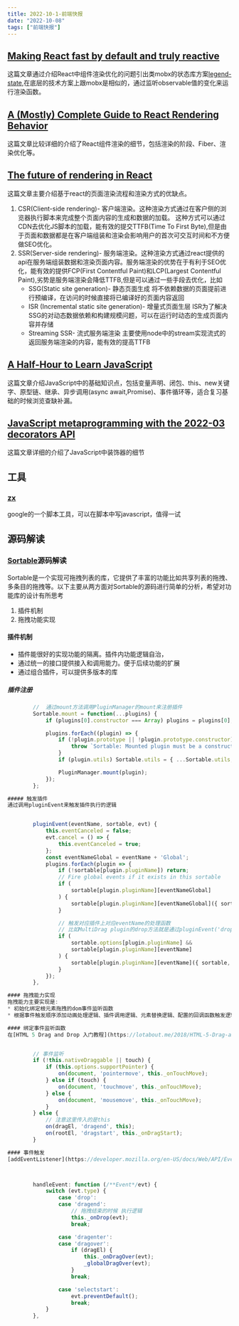 ```yaml
---
title: 2022-10-1-前端快报
date: "2022-10-08"  
tags: ["前端快报"]
---
```


## [Making React fast by default and truly reactive](https://legendapp.com/open-source/legend-state/)  
这篇文章通过介绍React中组件渲染优化的问题引出类mobx的状态库方案[legend-state](https://github.com/LegendApp/legend-state),在底层的技术方案上跟mobx是相似的，通过监听observable值的变化来运行渲染函数。

## [A (Mostly) Complete Guide to React Rendering Behavior](https://blog.isquaredsoftware.com/2020/05/blogged-answers-a-mostly-complete-guide-to-react-rendering-behavior/)  
这篇文章比较详细的介绍了React组件渲染的细节，包括渲染的阶段、Fiber、渲染优化等。

## [The future of rendering in React](https://prateeksurana.me/blog/future-of-rendering-in-react/) 
这篇文章主要介绍基于react的页面渲染流程和渲染方式的优缺点。
1.  CSR(Client-side rendering)- 客户端渲染。这种渲染方式通过在客户侧的浏览器执行脚本来完成整个页面内容的生成和数据的加载。 这种方式可以通过CDN去优化JS脚本的加载，能有效的提交TTFB(Time To First Byte),但是由于页面和数据都是在客户端组装和渲染会影响用户的首次可交互时间和不方便做SEO优化。
2.  SSR(Server-side rendering)- 服务端渲染。这种渲染方式通过react提供的api在服务端组装数据和渲染页面内容。服务端渲染的优势在于有利于SEO优化，能有效的提供FCP(First Contentful Paint)和LCP(Largest Contentful Paint),劣势是服务端渲染会降低TTFB,但是可以通过一些手段去优化，比如
    * SSG(Static site generation)- 静态页面生成  将不依赖数据的页面提前进行预编译，在访问的时候直接将已编译好的页面内容返回
    * ISR (Incremental static site generation)- 增量式页面生层 ISR为了解决SSG的对动态数据依赖和构建规模问题，可以在运行时动态的生成页面内容并存储
    * Streaming SSR- 流式服务端渲染 主要使用node中的stream实现流式的返回服务端渲染的内容，能有效的提高TTFB

## [A Half-Hour to Learn JavaScript](https://alexkondov.com/half-hour-to-learn-js/)  
这篇文章介绍JavaScript中的基础知识点，包括变量声明、闭包、this、new关键字、原型链、继承、异步调用(async await,Promise)、事件循环等，适合复习基础的时候浏览查缺补漏。

## [JavaScript metaprogramming with the 2022-03 decorators API](https://2ality.com/2022/10/javascript-decorators.html)  
这篇文章详细的介绍了JavaScript中装饰器的细节

## 工具

### [zx](https://github.com/google/zx)  
google的一个脚本工具，可以在脚本中写javascript，值得一试

## 源码解读
### [Sortable](https://github.com/SortableJS/Sortable)源码解读 
Sortable是一个实现可拖拽列表的库，它提供了丰富的功能比如共享列表的拖拽、多条目的拖拽等。以下主要从两方面对Sortable的源码进行简单的分析，希望对功能库的设计有所思考
1. 插件机制
2. 拖拽功能实现

#### 插件机制  
* 插件能很好的实现功能的隔离。插件内功能逻辑自治，
* 通过统一的接口提供接入和调用能力。便于后续功能的扩展
* 通过组合插件，可以提供多版本的库

##### 插件注册

```javascript
        //  通过mount方法调用PluginManager的mount来注册插件
        Sortable.mount = function(...plugins) {
            if (plugins[0].constructor === Array) plugins = plugins[0];

            plugins.forEach((plugin) => {
                if (!plugin.prototype || !plugin.prototype.constructor) {
                    throw `Sortable: Mounted plugin must be a constructor function, not ${ {}.toString.call(plugin) }`;
                }
                if (plugin.utils) Sortable.utils = { ...Sortable.utils, ...plugin.utils };

                PluginManager.mount(plugin);
            });
        };

##### 触发插件
通过调用pluginEvent来触发插件执行的逻辑


        pluginEvent(eventName, sortable, evt) {
            this.eventCanceled = false;
            evt.cancel = () => {
                this.eventCanceled = true;
            };
            const eventNameGlobal = eventName + 'Global';
            plugins.forEach(plugin => {
                if (!sortable[plugin.pluginName]) return;
                // Fire global events if it exists in this sortable
                if (
                    sortable[plugin.pluginName][eventNameGlobal]
                ) {
                    sortable[plugin.pluginName][eventNameGlobal]({ sortable, ...evt });
                }

                // 触发对应插件上对应eventName的处理函数
                // 比如MultiDrag plugin的drop方法就是通过pluginEvent('drop', this, { evt })触发
                if (
                    sortable.options[plugin.pluginName] &&
                    sortable[plugin.pluginName][eventName]
                ) {
                    sortable[plugin.pluginName][eventName]({ sortable, ...evt });
                }
            });
        },

#### 拖拽能力实现
拖拽能力主要实现是:
* 初始化绑定根元素拖拽的dom事件监听函数
* 根据事件触发顺序添加动画处理逻辑、插件调用逻辑、元素替换逻辑、配置的回调函数触发逻辑等

#### 绑定事件监听函数
在[HTML 5 Drag and Drop 入门教程](https://lotabout.me/2018/HTML-5-Drag-and-Drop/)中有对html5中拖拽函数介绍。


        // 事件监听
        if (!this.nativeDraggable || touch) {
			if (this.options.supportPointer) {
				on(document, 'pointermove', this._onTouchMove);
			} else if (touch) {
				on(document, 'touchmove', this._onTouchMove);
			} else {
				on(document, 'mousemove', this._onTouchMove);
			}
		} else {
            // 注意这里传入的是this
			on(dragEl, 'dragend', this);
			on(rootEl, 'dragstart', this._onDragStart);
		}

#### 事件触发
[addEventListener](https://developer.mozilla.org/en-US/docs/Web/API/EventTarget/addEventListener)的第二个参数listener可以是一个函数或者是一个带handleEvent函数的对象。在绑定监听函数的时候listener传入的是this,在触发回调的时候就会走入到handleEvent处理拖拽结束的函数逻辑



        handleEvent: function (/**Event*/evt) {
            switch (evt.type) {
                case 'drop':
                case 'dragend':
                    // 拖拽结束的时候 执行逻辑
                    this._onDrop(evt);
                    break;

                case 'dragenter':
                case 'dragover':
                    if (dragEl) {
                        this._onDragOver(evt);
                        _globalDragOver(evt);
                    }
                    break;

                case 'selectstart':
                    evt.preventDefault();
                    break;
            }
        },



